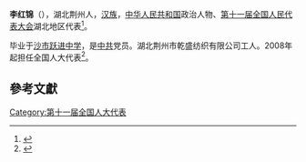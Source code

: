 '''李红锦'''（{{bd|1968年||}}），湖北荆州人，[[汉族|汉族]]，[[中华人民共和国|中华人民共和国]]政治人物、[[第十一届全国人民代表大会|第十一届全国人民代表大会]]湖北地区代表<ref>{{cite web|author=新华网|title=第十一届全国人大代表|url=http://news.xinhuanet.com/ziliao/2008-03/03/content_7708230.htm?node=36628|publisher=新华网|accessdate=2014-01-07|archive-date=2014-01-10|archive-url=https://web.archive.org/web/20140110211415/http://news.xinhuanet.com/ziliao/2008-03/03/content_7708230.htm?node=36628|dead-url=no}}</ref>。

毕业于[[沙市跃进中学|沙市跃进中学]]，是[[中共|中共]]党员。湖北荆州市乾盛纺织有限公司工人。2008年起担任全国人大代表<ref>{{cite news|title=全国人大代表信息-李红锦|url= http://210.82.31.1:8084/delegate/viewDelegate.action?dbid=111586|accessdate=2013-04-05|newspaper=全国人大网|archive-url=https://web.archive.org/web/20140505055359/http://www.npc.gov.cn/delegate/viewDelegate.action?dbid=111586|archive-date=2014-05-05|dead-url=yes}}</ref>。

==參考文獻==
{{reflist}}
[[Category:第十一届全国人大代表|Category:第十一届全国人大代表]]